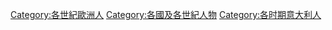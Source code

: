 [[Category:各世紀歐洲人|Category:各世紀歐洲人]]
[[Category:各國及各世紀人物|Category:各國及各世紀人物]]
[[Category:各时期意大利人|Category:各时期意大利人]]